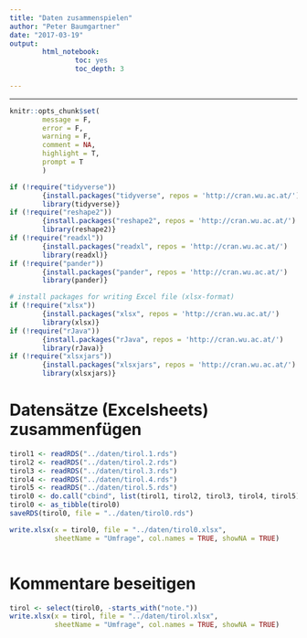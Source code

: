 ```yaml
---
title: "Daten zusammenspielen"
author: "Peter Baumgartner"
date: "2017-03-19"
output: 
        html_notebook:
                toc: yes
                toc_depth: 3
                
---
```

***

```r
knitr::opts_chunk$set(
        message = F,
        error = F,
        warning = F,
        comment = NA,
        highlight = T,
        prompt = T
        )

if (!require("tidyverse")) 
        {install.packages("tidyverse", repos = 'http://cran.wu.ac.at/')
        library(tidyverse)}
if (!require("reshape2"))
        {install.packages("reshape2", repos = 'http://cran.wu.ac.at/')
        library(reshape2)}
if (!require("readxl"))
        {install.packages("readxl", repos = 'http://cran.wu.ac.at/')
        library(readxl)}
if (!require("pander"))
        {install.packages("pander", repos = 'http://cran.wu.ac.at/')
        library(pander)}

# install packages for writing Excel file (xlsx-format)
if (!require("xlsx")) 
        {install.packages("xlsx", repos = 'http://cran.wu.ac.at/')
        library(xlsx)}
if (!require("rJava"))
        {install.packages("rJava", repos = 'http://cran.wu.ac.at/')
        library(rJava)}
if (!require("xlsxjars"))
        {install.packages("xlsxjars", repos = 'http://cran.wu.ac.at/')
        library(xlsxjars)}


```

# Datensätze (Excelsheets) zusammenfügen

```r


tirol1 <- readRDS("../daten/tirol.1.rds")
tirol2 <- readRDS("../daten/tirol.2.rds")
tirol3 <- readRDS("../daten/tirol.3.rds")
tirol4 <- readRDS("../daten/tirol.4.rds")
tirol5 <- readRDS("../daten/tirol.5.rds")
tirol0 <- do.call("cbind", list(tirol1, tirol2, tirol3, tirol4, tirol5))
tirol0 <- as_tibble(tirol0)
saveRDS(tirol0, file = "../daten/tirol0.rds")

write.xlsx(x = tirol0, file = "../daten/tirol0.xlsx", 
           sheetName = "Umfrage", col.names = TRUE, showNA = TRUE) 
       
```

# Kommentare beseitigen
```r
tirol <- select(tirol0, -starts_with("note."))
write.xlsx(x = tirol, file = "../daten/tirol.xlsx", 
           sheetName = "Umfrage", col.names = TRUE, showNA = TRUE) 
```

